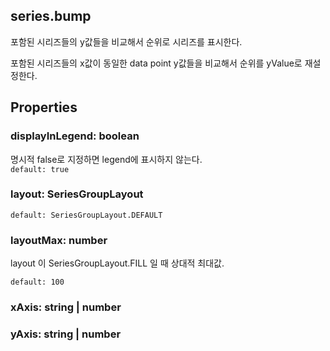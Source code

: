 ## series.bump
포함된 시리즈들의 y값들을 비교해서 순위로 시리즈를 표시한다.


포함된 시리즈들의 x값이 동일한 data point y값들을 비교해서 순위를 yValue로 재설정한다.
## Properties

### displayInLegend: boolean
명시적 false로 지정하면 legend에 표시하지 않는다.  
`default: true` 
### layout: SeriesGroupLayout
`default: SeriesGroupLayout.DEFAULT` 
### layoutMax: number
layout 이  SeriesGroupLayout.FILL 일 때 상대적 최대값.

  
`default: 100` 
### xAxis: string | number

### yAxis: string | number

